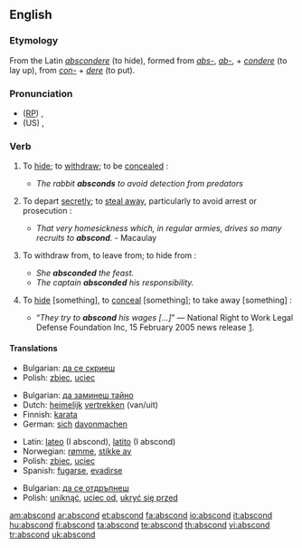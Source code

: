 ==English==

===Etymology===
From the Latin ''[[abscondere]]'' (to hide), formed from ''[[abs-]]'', ''[[ab-]]'', + ''[[condere]]'' (to lay up), from ''[[con-]]'' + ''[[dere]]'' (to put).

===Pronunciation===
* ([[RP]]) {{IPA|/əbˈskɒnd/}}, {{SAMPA|/@b"skQnd/}}
* (US) {{enPR|ăb-skŏnd'}}, {{SAMPA|/@b"skQnd/}}
*: {{rhymes|ɒnd}}

===Verb===
{{en-verb}}

# {{intransitive}} To [[hide]]; to [[withdraw]]; to be [[concealed]] :
#* ''The rabbit '''''absconds''''' to avoid detection from predators''
# {{intransitive}} To depart [[secretly]]; to [[steal away]], particularly to avoid arrest or prosecution :
#* ''That very homesickness which, in regular armies, drives so many recruits to '''abscond'''.'' - Macaulay
# {{intransitive}} To withdraw from, to leave from; to hide from :
#* ''She '''absconded''' the feast.''
#* ''The captain '''absconded''' his responsibility.''
# {{transitive}} {{obsolete}} To [[hide]] [something], to [[conceal]] [something]; to take away [something] :
#* “''They try to '''abscond''' his wages [...]''” &mdash; National Right to Work Legal Defense Foundation Inc, 15 February 2005 news release [http://nrtw.org/b/nr_379.php].

====Translations====
{{trans-top|to hide}}
* Bulgarian: [[да се скриеш]]
* Polish: [[zbiec]], [[uciec]]
{{trans-mid}}
{{trans-bottom}}

{{trans-top|to depart secretely}}
* Bulgarian: [[да заминеш тайно]]
* Dutch: [[heimelijk]] [[vertrekken]] (van/uit)
* Finnish: [[karata]]
* German: [[sich]] [[davonmachen]]
{{trans-mid}}
* Latin: [[lateo]] (I abscond), [[latito]] (I abscond)
* Norwegian: [[rømme]], [[stikke av]]
* Polish: [[zbiec]], [[uciec]]
* Spanish: [[fugarse]], [[evadirse]]
{{trans-bottom}}

{{trans-top|to withdraw from}}
* Bulgarian: [[да се отдръпнеш]]
* Polish: [[uniknąć]], [[uciec od]], [[ukryć się przed]]
{{trans-mid}}
{{trans-bottom}}

[[am:abscond]]
[[ar:abscond]]
[[et:abscond]]
[[fa:abscond]]
[[io:abscond]]
[[it:abscond]]
[[hu:abscond]]
[[fi:abscond]]
[[ta:abscond]]
[[te:abscond]]
[[th:abscond]]
[[vi:abscond]]
[[tr:abscond]]
[[uk:abscond]]
